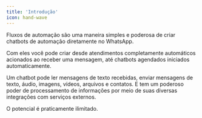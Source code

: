 ```yaml
---
title: 'Introdução'
icon: hand-wave
---
```


Fluxos de automação são uma maneira simples e poderosa de criar chatbots de automação diretamente no WhatsApp.

Com eles você pode criar desde atendimentos completamente automáticos acionados ao receber uma mensagem, até chatbots agendados iniciados automaticamente.

Um chatbot pode ler mensagens de texto recebidas, enviar mensagens de texto, áudio, imagens, vídeos, arquivos e contatos. E tem um poderoso poder de processamento de informações por meio de suas diversas integrações com serviços externos.

O potencial é praticamente ilimitado.